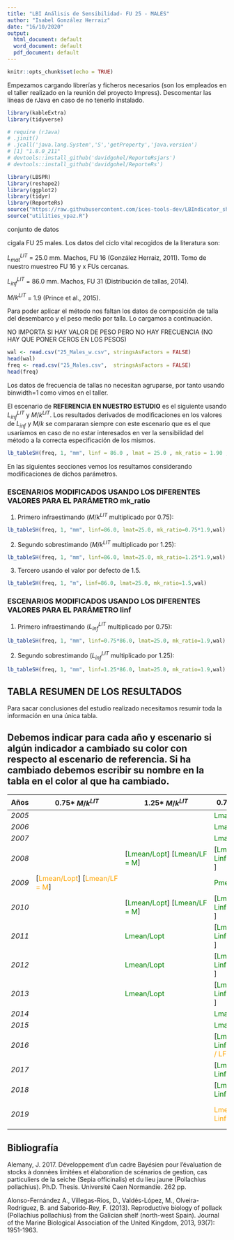 ```yaml
---
title: "LBI Análisis de Sensibilidad- FU 25 - MALES"
author: "Isabel González Herraiz"
date: "16/10/2020"
output:
  html_document: default
  word_document: default
  pdf_document: default
---
```


```r
knitr::opts_chunk$set(echo = TRUE)
```


Empezamos cargando librerías y ficheros necesarios (son los empleados en el taller realizado en la reunión del proyecto Impress). Descomentar las líneas de rJava en caso de no tenerlo instalado.

```r
library(kableExtra)
library(tidyverse)

# require (rJava)
# .jinit()
# .jcall('java.lang.System','S','getProperty','java.version')
# [1] "1.8.0_211"
# devtools::install_github('davidgohel/ReporteRsjars')
# devtools::install_github('davidgohel/ReporteRs')
```

 

```r
library(LBSPR) 
library(reshape2)
library(ggplot2) 
library(tidyr)
library(ReporteRs) 
source("https://raw.githubusercontent.com/ices-tools-dev/LBIndicator_shiny/master/utilities.R") 
source("utilities_vpaz.R") 
```

conjunto de datos


cigala FU 25 males. Los datos del ciclo vital recogidos de la literatura son:

$L_{mat}^{LIT}$ = 25.0 mm. Machos, FU 16 (González Herraiz, 2011). Tomo de nuestro muestreo FU 16 y x FUs cercanas.    

$L_{inf}^{LIT}$ = 86.0 mm. Machos, FU 31 (Distribución de tallas, 2014).     

${M/k}^{LIT}$ = 1.9 (Prince et al., 2015). 


Para poder aplicar el método nos faltan los  datos de composición de talla del desembarco y el peso medio por talla. Lo cargamos a continuación.

NO IMPORTA SI HAY VALOR DE PESO PERO NO HAY FRECUENCIA (NO HAY QUE PONER CEROS EN LOS PESOS)
  
```r

wal <- read.csv("25_Males_w.csv", stringsAsFactors = FALSE)
head(wal)
freq <- read.csv("25_Males.csv",  stringsAsFactors = FALSE)
head(freq)
```

Los datos de frecuencia de tallas no necesitan agruparse, por tanto usando binwidth=1 como vimos en el taller.

El escenario de **REFERENCIA EN NUESTRO ESTUDIO** es el siguiente usando $L_{inf}^{LIT}$ y ${M/k}^{LIT}$. Los resultados derivados de modificaciones en los valores de $L_{inf}$ y ${M/k}$ se compararan siempre con este escenario que es el que usaríamos en caso de no estar interesados en ver la sensibilidad del método a la correcta especificación de los mismos.

```r
lb_tableSH(freq, 1, "mm", linf = 86.0 , lmat = 25.0 , mk_ratio = 1.90 ,wal)
```

En las siguientes secciones vemos los resultamos considerando modificaciones de dichos parámetros.

### ESCENARIOS MODIFICADOS USANDO LOS DIFERENTES VALORES PARA EL PARÁMETRO mk_ratio

1. Primero infraestimando (${M/k}^{LIT}$ multiplicado por 0.75):

```r
lb_tableSH(freq, 1, "mm", linf=86.0, lmat=25.0, mk_ratio=0.75*1.9,wal)
```

2. Segundo sobrestimando (${M/k}^{LIT}$ multiplicado por 1.25):

```r
lb_tableSH(freq, 1, "mm", linf=86.0, lmat=25.0, mk_ratio=1.25*1.9,wal)
```

3. Tercero usando el valor por defecto de 1.5.

```r
lb_tableSH(freq, 1, "m", linf=86.0, lmat=25.0, mk_ratio=1.5,wal)
```


### ESCENARIOS MODIFICADOS USANDO LOS DIFERENTES VALORES PARA EL PARÁMETRO linf

1. Primero infraestimando ($L_{inf}^{LIT}$ multiplicado por 0.75):

```r
lb_tableSH(freq, 1, "mm", linf=0.75*86.0, lmat=25.0, mk_ratio=1.9,wal)
```

2. Segundo sobrestimando ($L_{inf}^{LIT}$ multiplicado por 1.25):

```r
lb_tableSH(freq, 1, "mm", linf=1.25*86.0, lmat=25.0, mk_ratio=1.9,wal)
```


## TABLA RESUMEN DE LOS RESULTADOS

Para sacar conclusiones del estudio realizado necesitamos resumir toda la información en una única tabla.

## Debemos indicar para cada año y escenario si algún indicador a cambiado su color con respecto al escenario de referencia. Si ha cambiado debemos escribir su nombre en la tabla en el color al que ha cambiado.


**Años** | 0.75* ${M/k}^{LIT}$| 1.25* ${M/k}^{LIT}$| 0.75*$L_{inf}^{LIT}$| 1.25*$L_{inf}^{LIT}$| M/k=1.5
----------------------| ----------------------|----------------------| ----------------------|----------------------|----------------------|
*2005* | | |<span style="color:green">Lmax 5 / Linf</span>| | |
*2006* | | |<span style="color:green">Lmax 5 / Linf</span>| | |
*2007* | | |<span style="color:green">Lmax 5 / Linf</span>| | |
*2008* | |[<span style="color:green">Lmean/Lopt</span>]&nbsp;[<span style="color:green">Lmean/LF = M</span>]|[<span style="color:green">Lmax 5 / Linf</span>]&nbsp;[<span style="color:green">Pmega</span> ]| | |
*2009* |[<span style="color:orange">Lmean/Lopt</span>]&nbsp;[<span style="color:orange">Lmean/LF = M</span>]| |<span style="color:green">Pmega</span>| | |
*2010* | |[<span style="color:green">Lmean/Lopt</span>]&nbsp;[<span style="color:green">Lmean/LF = M</span>]|[<span style="color:green">Lmax 5 / Linf</span>]&nbsp;[<span style="color:green">Pmega</span> ]| | |
*2011* | |<span style="color:green">Lmean/Lopt</span>|[<span style="color:green">Lmax 5 / Linf</span>]&nbsp;[<span style="color:green">Pmega</span> ]| | |
*2012* | |<span style="color:green">Lmean/Lopt</span>|[<span style="color:green">Lmax 5 / Linf</span>]&nbsp;[<span style="color:green">Pmega</span> ]| | |
*2013* | |<span style="color:green">Lmean/Lopt</span>|[<span style="color:green">Lmax 5 / Linf</span>]&nbsp;[<span style="color:green">Pmega</span> ]| | |
*2014* | | |<span style="color:green">Lmax 5 / Linf</span>| | |
*2015* | | |<span style="color:green">Lmax 5 / Linf</span>| | |
*2016* | | |[<span style="color:green">Lmax 5 / Linf</span>]&nbsp;[<span style="color:orange">Lmean / LF = M</span>]| | |
*2017* | | |[<span style="color:green">Lmax 5 / Linf</span>]&nbsp;[<span style="color:green">Pmega</span>]| | |
*2018* | | |[<span style="color:green">Lmax 5 / Linf</span>]&nbsp;[<span style="color:green">Pmega</span>]| | |
*2019* | | |<span style="color:orange">Lmean/ LinfLF=M</span>|[<span style="color:orange">Lmax5 / Linf</span>]&nbsp;[<span style="color:orange">Lmean/Lopt</span>]&nbsp;[<span style="color:orange">Lmean/ LinfLF=M</span>]|[<span style="color:orange">Lmean/Lopt</span>]&nbsp;[<span style="color:orange">Lmean/ LinfLF=M</span>] |




## Bibliografía

Alemany, J. 2017. Développement d'un cadre Bayésien pour l'évaluation de stocks à données limitées et élaboration de scénarios de gestion, cas particuliers de la seiche (Sepia officinalis) et du lieu jaune (Pollachius pollachius). Ph.D. Thesis. Université Caen Normandie. 262 pp.

Alonso-Fernández A., Villegas-Rios, D., Valdés-López, M., Olveira-Rodríguez, B. and Saborido-Rey, F. (2013). Reproductive biology of pollack (Pollachius pollachius) from the Galician shelf (north-west Spain). Journal of the Marine Biological Association of the United Kingdom, 2013, 93(7): 1951-1963.
